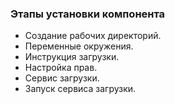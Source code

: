 
<h3>Этапы установки компонента</h3>

- Создание рабочих директорий.
- Переменные окружения.
- Инструкция загрузки.
- Настройка прав.
- Сервис загрузки.
- Запуск сервиса загрузки.

<DownloadBIN />

